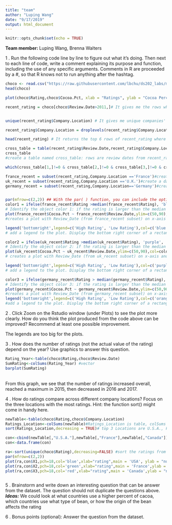 ```yaml
---
title: "team"
author: "Luping Wang" 
date: "9/17/2019"
output: html_document
---
```


```r
knitr::opts_chunk$set(echo = TRUE)
```
**Team member: **Luping Wang, Brenna Walters 

1 . Run the following code line by line to figure out what it’s doing. Then next to each line of code, write a comment explaining its purpose and function, including the use of any specific arguments. Comments in R are proceeded by a #, so that R knows not to run anything after the hashtag.

```r
choco <- read.csv("https://raw.githubusercontent.com/lbchu/ds202_labs/master/choco.csv")
head(choco)

plot(choco$Rating,choco$Cocoa.Pct, xlab = "Ratings", ylab = "Cocoa Percentage", pch = 2, cex=2) # creates a plot with Ratings on x-axis and Cocoa Percentage of y-axis. The symbol of points is set to be a triangle (pch=2) and the size of the points is adjusted to be larger (cex=2). 

recent_rating = choco[choco$Review.Date>2011,]# It gives me the rows where the review date is after the year 2011.


unique(recent_rating$Company.Location) # It gives me unique companies' locations in the recent_rating data set. NOTICE: how many countries are listed but how many levels are there? 54 countries are listed, there are 61 levels.

recent_rating$Company.Location = droplevels(recent_rating$Company.Location) # drop unused levels from a factor. Now, the level of recent_rating is 54.

head(recent_rating) # It returns the top 6 rows of recent_rating where review data>2011 

cross_table = table(recent_rating$Review.Date,recent_rating$Company.Location)
cross_table 
#create a table named cross_table: rows are review dates from recent_rating & columns are company.location from recent_rating. We want to know how many review dates occur at different company loactions from year 2012-2017. 

which(cross_table[1,]!=0 & cross_table[2,]!=0 & cross_table[3,]!=0 & cross_table[4,]!=0 & cross_table[5,]!=0)# return the Company.Location indexes where the review date in 1st,2nd,3rd,4th,5th rows are not 0.

france_recent = subset(recent_rating,Company.Location =='France')#create a dataset named france_recent, it returns the recent_rating where the location is France
uk_recent = subset(recent_rating,Company.Location =='U.K.')#create a dataset named uk_recent, it returns the recent_rating where the location is U.K.
germany_recent = subset(recent_rating,Company.Location=='Germany')#create a dataset named germany_recent, it returns the recent_rating where the location is Germany.


par(mfrow=c(2,2)) ## With the par( ) function, you can include the option mfrow=c(nrows, ncols) to create a matrix of nrows x ncols plots that are filled in by row. mfcol=c(nrows, ncols) fills in the matrix by columns. Set up the layout(it allows to generate 4 graphs in one page)
color1 = ifelse(france_recent$Rating >median(france_recent$Rating), 'blue', 'green')
# Identify the object color 1: if the rating is larger than the median rating in france_recent dataset,change the color into blue. if not, change it into green.
plot(france_recent$Cocoa.Pct ~ france_recent$Review.Date,ylim=c(50,90),col=color1,pch=18,cex=1.5,xlab="Review Date", ylab= "Cocoa Percentage", main= "France") 
#creates a plot with Review_Date (from france_recent subset) on x-axis and Cocoa Percentage from (france_recent subset) on y-axis. The title for the graph is "France".The color of points is defined by color1. The symbol of points is set to be a filled diamond (pch=18) and the size of the points is adjusted to be larger (cex=1.5). 

legend('bottomright',legend=c('High Rating', 'Low Rating'),col=c('blue','green'),pch=18)
# add a legend to the plot. Display the bottom right corner of a rectangular data set(bottomright). Create 2 legends which are "High Rating" and "Low Rating"(legend=c('High Rating', 'Low Rating')). The color of "High Rating" is "blue" and The color of "Low Rating" is "green"(col=c('blue','green')). The plotting symbols appearing in the legend is filled diamond(pch=18).

color2 = ifelse(uk_recent$Rating >median(uk_recent$Rating), 'purple', 'red')
# Identify the object color 2: if the rating is larger than the median rating in uk_recent dataset,change the color into purple. if not, change it into red.
plot(uk_recent$Cocoa.Pct ~ uk_recent$Review.Date,ylim=c(50,90),col=color2,pch=18,cex=1.5, xlab="Review Date", ylab= "Cocoa Percentage", main= "UK")
# creates a plot with Review_Date (from uk_recent subset) on x-axis and Cocoa Percentage from (uk_recent subset) on y-axis. The title for the graph is "UK" (main= "UK").Set the range of y axis(Cocoa Percentage)from 50-90 (ylim=c(50,90)). The color of points is defined by color2(col=color2). The symbol of points is set to be a filled diamond (pch=18) and the size of the points is adjusted to be larger (cex=1.5). 

legend('bottomright',legend=c('High Rating', 'Low Rating'),col=c('purple','red'),pch=18)
# add a legend to the plot. Display the bottom right corner of a rectangular data set(bottomright). Create 2 legends which are "High Rating" and "Low Rating"(legend=c('High Rating', 'Low Rating')). The color of "High Rating" is "purple" and The color of "Low Rating" is "red"(col=c('purple','red')). The plotting symbols appearing in the legend is filled diamond(pch=18).

color3 = ifelse(germany_recent$Rating > median(germany_recent$Rating), 'orange', 'yellow')
# Identify the object color 3: if the rating is larger than the median rating in uk_recent dataset,change the color into orange. if not, change it into yellow.
plot(germany_recent$Cocoa.Pct ~ germany_recent$Review.Date,ylim=c(50,90),col=color3,pch=18,cex=1.5,xlab="Review Date", ylab= "Cocoa Percentage", main= "Germany") 
#creates a plot with Review_Date (from germany_recent subset) on x-axis and Cocoa Percentage from (germany_recent subset) on y-axis. The title for the graph is "Germany" (main= "Germany").Set the range of y axis(Cocoa Percentage)from 50-90 (ylim=c(50,90)). The color of points is defined by color3(col=color3). The symbol of points is set to be a filled diamond (pch=18) and the size of the points is adjusted to be larger (cex=1.5). 
legend('bottomright',legend=c('High Rating', 'Low Rating'),col=c('orange','yellow'),pch=18)
#add a legend to the plot. Display the bottom right corner of a rectangular data set(bottomright). Create 2 legends which are "High Rating" and "Low Rating"(legend=c('High Rating', 'Low Rating')). The color of "High Rating" is "orange" and The color of "Low Rating" is "yellow"(col=c('orange','yellow')). The plotting symbols appearing in the legend is filled diamond(pch=18).
```
2 . Click Zoom on the Rstudio window (under Plots) to see the plot more clearly. How do you think the plot produced from the code above can be improved? Recommend at least one possible improvement.

The legends are too big for the plots.

3 . How does the number of ratings (not the actual value of the rating) depend on the year? Use graphics to answer this question.
```r
Rating_Year<-table(choco$Rating,choco$Review.Date)
SumRating<-colSums(Rating_Year) #vector
barplot(SumRating)               
```
\
From this graph, we see that the number of ratings increased overall, reached a maximum in 2015, then decreased in 2016 and 2017.\

4 . How do ratings compare across different company locations? Focus on the three locations with the most ratings. Hint: the function sort() might come in handy here.
```r
newTable<-table(choco$Rating,choco$Company.Location)
Ratings_Location<-colSums(newTable)#Ratings_Location is table, colSums adds all values in each column.
sort(Ratings_Location,decreasing = TRUE)# top 3 Locations are U.S.A., France and Canada

con<-cbind(newTable[,"U.S.A."],newTable[,"France"],newTable[,"Canada"]) #vector
con<-data.frame(con)

ra<-sort(unique(choco$Rating),decreasing=FALSE) #sort the ratings from smallest to largest. Gonna be x axis
par(mfrow=c(2,2))
plot(ra,con$X1,pch=18,col='blue',xlab="rating",main = 'USA', ylab = "number of ratings")
plot(ra,con$X2,pch=18,col='green',xlab="rating",main = 'France',ylab = "number of ratings")
plot(ra,con$X3,pch=18,col='red',xlab="rating",main = 'Canada',ylab = "number of ratings")



```

5 . Brainstorm and write down an interesting question that can be answer from the dataset. The question should not duplicate the questions above.\
***Ideas:*** We could look at what countries use a higher percent of cacoa, which countries use what type of bean, or how the origin of the bean affects the rating


6 . Bonus points (optional): Answer the question from the dataset.
